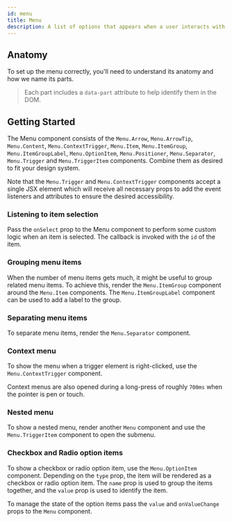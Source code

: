 ```yaml
---
id: menu
title: Menu
description: A list of options that appears when a user interacts with a button.
---
```



<ComponentPreview />

## Anatomy

To set up the menu correctly, you'll need to understand its anatomy and how we
name its parts.

> Each part includes a `data-part` attribute to help identify them in the DOM.

<Anatomy id="menu" />

## Getting Started

The Menu component consists of the `Menu.Arrow`, `Menu.ArrowTip`,
`Menu.Content`, `Menu.ContextTrigger`, `Menu.Item`, `Menu.ItemGroup`,
`Menu.ItemGroupLabel`, `Menu.OptionItem`, `Menu.Positioner`, `Menu.Separator`,
`Menu.Trigger` and `Menu.TriggerItem` components. Combine them as desired to fit
your design system.

Note that the `Menu.Trigger` and `Menu.ContextTrigger` components accept a
single JSX element which will receive all necessary props to add the event
listeners and attributes to ensure the desired accessibility.

<Story id="Basic" />

### Listening to item selection

Pass the `onSelect` prop to the Menu component to perform some custom logic when
an item is selected. The callback is invoked with the `id` of the item.

<Story id="Controlled" />

### Grouping menu items

When the number of menu items gets much, it might be useful to group related
menu items. To achieve this, render the `Menu.ItemGroup` component around the
`Menu.Item` components. The `Menu.ItemGroupLabel` component can be used to add a
label to the group.

<Story id="Group" />

### Separating menu items

To separate menu items, render the `Menu.Separator` component.

<Story id="Separator" />

### Context menu

To show the menu when a trigger element is right-clicked, use the
`Menu.ContextTrigger` component.

Context menus are also opened during a long-press of roughly `700ms` when the
pointer is pen or touch.

<Story id="ContextMenu" />

### Nested menu

To show a nested menu, render another `Menu` component and use the
`Menu.TriggerItem` component to open the submenu.

<Story id="SubMenu" />

### Checkbox and Radio option items

To show a checkbox or radio option item, use the `Menu.OptionItem` component.
Depending on the `type` prop, the item will be rendered as a checkbox or radio
option item. The `name` prop is used to group the items together, and the
`value` prop is used to identify the item.

To manage the state of the option items pass the `value` and `onValueChange`
props to the `Menu` component.

<Story id="Options" />
